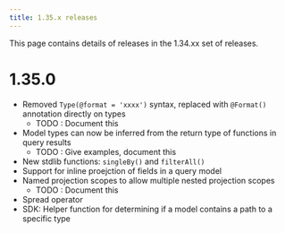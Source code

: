```yaml
---
title: 1.35.x releases
---
```



This page contains details of releases in the 1.34.xx set of releases.

# 1.35.0

 * Removed `Type(@format = 'xxxx')` syntax, replaced with `@Format()` annotation directly on types
   * TODO : Document this
 * Model types can now be inferred from the return type of functions in query results
   * TODO : Give examples, document this
 * New stdlib functions: `singleBy()` and `filterAll()`
 * Support for inline proejction of fields in a query model
 * Named projection scopes to allow multiple nested projection scopes
   * TODO : Document this
 * Spread operator
 * SDK: Helper function for determining if a model contains a path to a specific type
